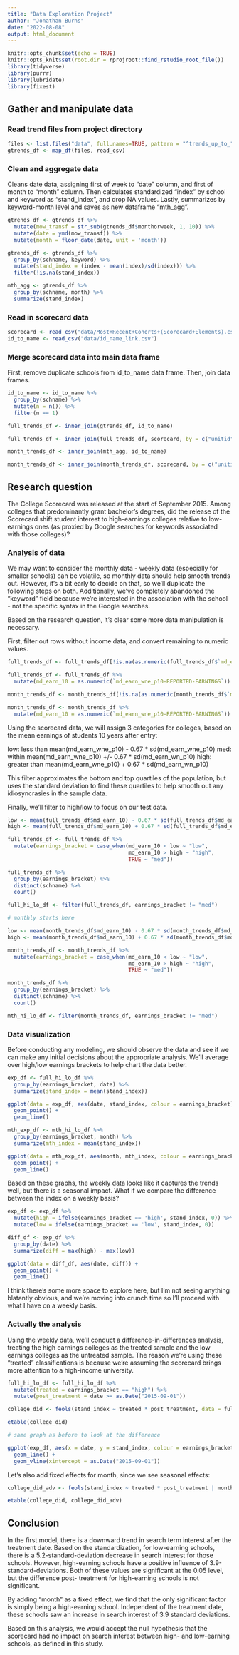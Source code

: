```yaml
---
title: "Data Exploration Project"
author: "Jonathan Burns"
date: "2022-08-08"
output: html_document
---
```


```r
knitr::opts_chunk$set(echo = TRUE)
knitr::opts_knit$set(root.dir = rprojroot::find_rstudio_root_file())
library(tidyverse)
library(purrr)
library(lubridate)
library(fixest)
```

## Gather and manipulate data
### Read trend files from project directory

```r
files <- list.files("data", full.names=TRUE, pattern = "^trends_up_to_")
gtrends_df <- map_df(files, read_csv)
```

### Clean and aggregate data

Cleans date data, assigning first of week to "date" column, and first of month to
"month" column. Then calculates standardized "index" by school and keyword as
"stand_index", and drop NA values.
Lastly, summarizes by keyword-month level and saves as new dataframe "mth_agg".

```r
gtrends_df <- gtrends_df %>%
  mutate(mow_transf = str_sub(gtrends_df$monthorweek, 1, 10)) %>%
  mutate(date = ymd(mow_transf)) %>%
  mutate(month = floor_date(date, unit = 'month'))

gtrends_df <- gtrends_df %>%
  group_by(schname, keyword) %>%
  mutate(stand_index = (index - mean(index)/sd(index))) %>%
  filter(!is.na(stand_index))

mth_agg <- gtrends_df %>%
  group_by(schname, month) %>%
  summarize(stand_index)
```
### Read in scorecard data

```r
scorecard <- read_csv("data/Most+Recent+Cohorts+(Scorecard+Elements).csv")
id_to_name <- read_csv("data/id_name_link.csv")
```

### Merge scorecard data into main data frame

First, remove duplicate schools from id_to_name data frame. Then, join data frames.

```r
id_to_name <- id_to_name %>%
  group_by(schname) %>%
  mutate(n = n()) %>%
  filter(n == 1)

full_trends_df <- inner_join(gtrends_df, id_to_name)

full_trends_df <- inner_join(full_trends_df, scorecard, by = c("unitid" = "UNITID"))

month_trends_df <- inner_join(mth_agg, id_to_name)

month_trends_df <- inner_join(month_trends_df, scorecard, by = c("unitid" = "UNITID"))
```
## Research question

The College Scorecard was released at the start of September 2015. Among colleges that predominantly grant bachelor’s degrees, did the release of the Scorecard shift student interest to high-earnings colleges relative to low-earnings ones (as proxied by Google searches for keywords associated with those colleges)?

### Analysis of data

We may want to consider the monthly data - weekly data (especially for smaller schools) can be
volatile, so monthly data should help smooth trends out. However, it's a bit early
to decide on that, so we'll duplicate the following steps on both. Additionally,
we've completely abandoned the "keyword" field because we're interested in the
association with the school - not the specific syntax in the Google searches.

Based on the research question, it's clear some more data manipulation is necessary.

First, filter out rows without income data, and convert remaining to numeric values.

```r
full_trends_df <- full_trends_df[!is.na(as.numeric(full_trends_df$`md_earn_wne_p10-REPORTED-EARNINGS`)), ]

full_trends_df <- full_trends_df %>%
  mutate(md_earn_10 = as.numeric(`md_earn_wne_p10-REPORTED-EARNINGS`))

month_trends_df <- month_trends_df[!is.na(as.numeric(month_trends_df$`md_earn_wne_p10-REPORTED-EARNINGS`)), ]

month_trends_df <- month_trends_df %>%
  mutate(md_earn_10 = as.numeric(`md_earn_wne_p10-REPORTED-EARNINGS`))
```

Using the scorecard data, we will assign 3 categories for colleges, based on the mean
earnings of students 10 years after entry:

low: less than mean(md_earn_wne_p10) - 0.67 * sd(md_earn_wne_p10)
med: within mean(md_earn_wne_p10) +/- 0.67 * sd(md_earn_wn_p10)
high: greater than mean(md_earn_wne_p10) + 0.67 * sd(md_earn_wn_p10)

This filter approximates the bottom and top quartiles of the population, but uses
the standard deviation to find these quartiles to help smooth out any idiosyncrasies
in the sample data.

Finally, we'll filter to high/low to focus on our test data.

```r
low <- mean(full_trends_df$md_earn_10) - 0.67 * sd(full_trends_df$md_earn_10)
high <- mean(full_trends_df$md_earn_10) + 0.67 * sd(full_trends_df$md_earn_10)

full_trends_df <- full_trends_df %>%
  mutate(earnings_bracket = case_when(md_earn_10 < low ~ "low",
                                      md_earn_10 > high ~ "high",
                                      TRUE ~ "med"))

full_trends_df %>%
  group_by(earnings_bracket) %>%
  distinct(schname) %>%
  count()

full_hi_lo_df <- filter(full_trends_df, earnings_bracket != "med")

# monthly starts here

low <- mean(month_trends_df$md_earn_10) - 0.67 * sd(month_trends_df$md_earn_10)
high <- mean(month_trends_df$md_earn_10) + 0.67 * sd(month_trends_df$md_earn_10)

month_trends_df <- month_trends_df %>%
  mutate(earnings_bracket = case_when(md_earn_10 < low ~ "low",
                                      md_earn_10 > high ~ "high",
                                      TRUE ~ "med"))

month_trends_df %>%
  group_by(earnings_bracket) %>%
  distinct(schname) %>%
  count()

mth_hi_lo_df <- filter(month_trends_df, earnings_bracket != "med")
```

### Data visualization

Before conducting any modeling, we should observe the data and see if we can make
any initial decisions about the appropriate analysis. We'll average over high/low
earnings brackets to help chart the data better.

```r
exp_df <- full_hi_lo_df %>%
  group_by(earnings_bracket, date) %>%
  summarize(stand_index = mean(stand_index))

ggplot(data = exp_df, aes(date, stand_index, colour = earnings_bracket)) +
  geom_point() + 
  geom_line()
```

```r
mth_exp_df <- mth_hi_lo_df %>%
  group_by(earnings_bracket, month) %>%
  summarize(mth_index = mean(stand_index))

ggplot(data = mth_exp_df, aes(month, mth_index, colour = earnings_bracket)) +
  geom_point() + 
  geom_line()
```
Based on these graphs, the weekly data looks like it captures the trends well,
but there is a seasonal impact. What if we compare the difference between the index
on a weekly basis?

```r
exp_df <- exp_df %>%
  mutate(high = ifelse(earnings_bracket == 'high', stand_index, 0)) %>%
  mutate(low = ifelse(earnings_bracket == 'low', stand_index, 0))

diff_df <- exp_df %>%
  group_by(date) %>%
  summarize(diff = max(high) - max(low))

ggplot(data = diff_df, aes(date, diff)) +
  geom_point() + 
  geom_line()
```
I think there's some more space to explore here, but I'm not seeing anything blatantly
obvious, and we're moving into crunch time so I'll proceed with what I have on
a weekly basis.

### Actually the analysis

Using the weekly data, we'll conduct a difference-in-differences analysis, treating
the high earnings colleges as the treated sample and the low earnings colleges
as the untreated sample. The reason we're using these "treated" classifications
is because we're assuming the scorecard brings more attention to a high-income university.

```r
full_hi_lo_df <- full_hi_lo_df %>%
  mutate(treated = earnings_bracket == "high") %>%
  mutate(post_treatment = date >= as.Date("2015-09-01"))

college_did <- feols(stand_index ~ treated * post_treatment, data = full_hi_lo_df)

etable(college_did)
```

```r
# same graph as before to look at the difference

ggplot(exp_df, aes(x = date, y = stand_index, colour = earnings_bracket)) +
  geom_line() +
  geom_vline(xintercept = as.Date("2015-09-01"))
```
Let's also add fixed effects for month, since we see seasonal effects:

```r
college_did_adv <- feols(stand_index ~ treated * post_treatment | month, data = full_hi_lo_df)

etable(college_did, college_did_adv)
```

## Conclusion

In the first model, there is a downward trend in search term interest
after the treatment date. Based on the standardization, for low-earning schools,
there is a 5.2-standard-deviation decrease in search interest for those schools.
However, high-earning schools have a positive influence of 3.9-standard-deviations.
Both of these values are significant at the 0.05 level, but the difference post-
treatment for high-earning schools is not significant.

By adding "month" as a fixed effect, we find that the only significant factor is
simply being a high-earning school. Independent of the treatment date, these
schools saw an increase in search interest of 3.9 standard deviations.

Based on this analysis, we would accept the null hypothesis that the scorecard
had no impact on search interest between high- and low-earning schools, as
defined in this study.